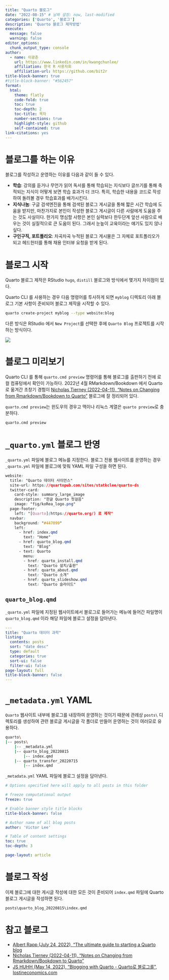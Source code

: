 ```yaml
---
title: "Quarto 블로그"
date: "2022-08-15" # 날짜 설정: now, last-modified
categories: ['Quarto', '블로그']
description: 'Quarto 블로그 제작방법'
execute: 
  message: false
  warning: false
editor_options: 
  chunk_output_type: console
author:
  - name: 이광춘
    url: https://www.linkedin.com/in/kwangchunlee/
    affiliation: 한국 R 사용자회
    affiliation-url: https://github.com/bit2r
title-block-banner: true
#title-block-banner: "#562457"
format:
  html:
    theme: flatly
    code-fold: true
    toc: true
    toc-depth: 2
    toc-title: 목차
    number-sections: true
    highlight-style: github    
    self-contained: true
link-citations: yes
---
```


# 블로그를 하는 이유

블로그를 작성하고 운영하는 이유를 다음과 같이 들 수 있다. 

- **학습**: 강의를 듣거나 무언가 읽어 독서를 통해 학습되는 지식보다 글쓰기를 통해 축적되는 지식이 어떻게 보면 학습 효과가 더 크다. 특히, 학습한 내용을 코드로 작성하여 돌려볼 경우 학습효과를 배가시킨다.
- **지식나눔**: 구글 검색엔진을 통해 검색된 블로그 게시글을 통해 짧은 시간 학습에 도움을 받지만, 마찬가지로 본인이 작성한 블로그 게시글이 다른 사람에게 도움을 주는 것도 사실이다. 한가지 명심할 사항은 본인 실력보다 한두단계 앞선 사람으로 배우는 것이 실질적으로 큰 도움이 된다. 그래서 눈높이 교육이라는 얘기도 있지 않나 싶다.
- **구인구직, 포트폴리오**: 차곡차곡 누적된 블로그 게시물은 그 자체로 포트폴리오가 되고 헤드헌터를 통해 채용 인터뷰 요청을 받게 된다. 

# 블로그 시작

Quarto 블로그 제작은 RStudio `hugo`, `distill` 블로그와 방식에서 몇가지 차이점이 있다.

Quarto CLI 를 사용하는 경우 다음 명령어를 투사하게 되면 `myblog` 디렉토리 아래 블로그 기본 사항이 준비되어 블로그 제작을 시작할 수 있다.

````bash
quarto create-project myblog --type website:blog
````

다른 방식은 RStudio 에서 `New Project`를 선택한 후에 `Quarto Blog` 프로젝트를 시작하는 방식이다.


![](../../fig/quarto-blog-project.png)




# 블로그 미리보기

Quarto CLI 를 통해 `quarto.cmd preview` 명령어를 통해 블로그를 출판하기 전에 로컬 컴퓨텅에서 확인이 가능하다. 2022년 4월 RMarkdown/Bookdown 에서 Quarto로 옮겨간 초창기 경험이 [Nicholas Tierney (2022-04-11), "Notes on Changing from Rmarkdown/Bookdown to Quarto"](https://www.njtierney.com/post/2022/04/11/rmd-to-qmd/) 블로그에 잘 정리되어 있다.

`quarto.cmd preview`는 윈도우의 경우고 맥이나 리눅스 계열은 `quarto preview`로 충분하다.

````bash
quarto.cmd preview
````

# `_quarto.yml` 블로그 반영

`_quarto.yml` 파일에 블로그 메뉴를 지정한다. 블로그 전용 웹사이트를 운영하는 경우 `_quarto.yml` 파일에 블로그에 맞춰 YAML 파일 구성을 하면 된다.

````css
website:
  title: "Quarto 데이터 사이언스"
  site-url: https://quartopub.com/sites/statkclee/quarto-ds
  twitter-card:
    card-style: summary_large_image
    description: "한글 Quarto 첫걸음"
    image: "fig/koRea_logo.png"
  page-footer:
    left: "[Quarto](https://quarto.org/) 로 제작"
  navbar:
    background: "#447099"
    left:
      - href: index.qmd
        text: "Home"
      - href: quarto_blog.qmd     
        text: "Blog"
      - text: Quarto
        menu:
        - href: quarto_install.qmd
          text: "Quarto 설치/출판"
        - href: quarto_about.qmd
          text: "Quarto 소개"
        - href: quarto_slideshow.qmd
          text: "Quarto 슬라이드"
````

## `quarto_blog.qmd`

`_quarto.yml` 파일에 지정된 웹사이트에서 블로그로 들어가는 메뉴에 들어간 파일명이 `quarto_blog.qmd` 이라 해당 파일에 블로그 설정을 담아낸다.

````yaml
---
title: "Quarto 데이터 과학"
listing:
  contents: posts
  sort: "date desc"
  type: default
  categories: true
  sort-ui: false
  filter-ui: false
page-layout: full
title-block-banner: false
---

````


# `_metadata.yml` YAML

`Quarto` 웹사이트 내부에 블로그를 내장하여 운영하는 것이기 때문에 관례상 `posts\` 디렉토리를 생성하여 관련 블로글 게시글을 각 폴더로 만들어 운영하는 것이 여러모로 유용하다.

```` bash
quarto\
|-- posts\
    |-- _metadata.yml
    |-- quarto_blog_20220815
        |-- index.qmd 
    |-- quarto_transfer_20220715
        |-- index.qmd 
````

`_metadata.yml` YAML 파일에 블로그 설정을 담아낸다. 

```` yaml
# Options specified here will apply to all posts in this folder

# freeze computational output
freeze: true

# Enable banner style title blocks
title-block-banner: false

# Author name of all blog posts
author: 'Victor Lee'

# Table of content settings
toc: true
toc-depth: 3

page-layout: article
````

# 블로그 작성

이제 블로그에 대한 게시글 작성에 대한 모든 것이 준비되어 `index.qmd` 파일에 Quarto 블로그 게시글을 작성하면 된다.

```` bash
posts\quarto_blog_20220815\index.qmd
````

# 참고 블로그

:::{.callout-tips}
- [Albert Rapp (July 24, 2022), "The ultimate guide to starting a Quarto blog](https://albert-rapp.de/posts/13_quarto_blog_writing_guide/13_quarto_blog_writing_guide.html)
- [Nicholas Tierney (2022-04-11), "Notes on Changing from Rmarkdown/Bookdown to Quarto"](https://www.njtierney.com/post/2022/04/11/rmd-to-qmd/)
- [JS HUHH (May 14, 2022), "Blogging with Quarto - Quarto로 블로그를", lostineconomics.com](https://anarinsk.github.io/lostineconomics_quarto/posts/computer-tool/2022-05-14-blogging-with-quarto.html)
:::



